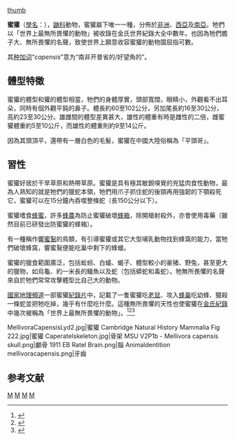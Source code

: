 {{multiple issues|
{{expert|time=2018-09-20T04:09:21+00:00}}
{{inappropriate tone|time=2018-09-20T04:09:21+00:00}}
{{refimprove|time=2018-09-20T04:09:21+00:00}}
}}
{{Speciesbox
| taxon = Mellivora capensis
| status = lc | status_system = IUCN3.1
| status_ref = <ref name=iucn>{{IUCN2008|assessors=Begg, K., Begg, C. & Abramov, A. |year=2008|id=41629|title=Mellivora capensis|downloaded=21 March 2009}} Database entry includes a brief justification of why this species is of least concern</ref>
| image = Honey badger.jpg
| image_caption = 蜜獾
| binomial_authority = ([[Schreber|Schreber]], 1776)
}}
[[file:Mellivora_capensis_distribution.svg|thumb]]

'''蜜獾'''（[[學名|學名]]：''{{lang|la|Mellivora capensis}}''），[[鼬科|鼬科]]動物，蜜獾屬下唯一一種，分佈於[[非洲|非洲]]、[[西亞|西亞]]及[[南亞|南亞]]。牠們以「世界上最無所畏懼的動物」被收錄在金氏世界紀錄大全中數年。也因為牠們膽子大、無所畏懼的名聲，致使世界上願意收容蜜獾的動物園屈指可數。

其[[种加词|种加词]]“''capensis''”意为“南非开普省的/好望角的”。

== 體型特徵 ==

蜜獾的體型和獾的體型相當，牠們的身體厚實，頭部寬闊，眼睛小，外觀看不出耳朵，同時有個外觀平鈍的鼻子。體長約60至102公分，另加尾長約16至30公分，高約23至30公分。雄雌間的體型差異甚大，雄性的體重有時是雌性的二倍，雌蜜獾體重約5至10公斤，而雄性的體重則約9至14公斤。

因為其頭頂平，還帶有一層白色的毛髮，蜜獾在中國大陸俗稱為「平頭哥」。

== 習性 ==
蜜獾好居於干旱草原和熱帶草原。蜜獾是具有極其敏銳嗅覺的兇猛肉食性動物，最為人熟知的就是牠們的獵蛇本領，牠們用爪子抓住蛇的後頸再用強韌的下顎殺死它，蜜獾可以在15分鐘內吞噬整條蛇（長150公分以下）。

蜜獾嗜食[[蜂蜜|蜂蜜]]，許多[[蜂農|蜂農]]為防止蜜獾破壞[[蜂箱|蜂箱]]，除開槍射殺外，亦會使用毒藥（雖然目前已研發出防蜜獾的蜂箱）。

有一種稱作[[響蜜鴷|響蜜鴷]]的鳥類，有引導蜜獾或其它大型哺乳動物找到蜂窩的能力，當牠們破壞蜂窩，響蜜鴷便能吃巢中剩下的蜂蠟。

蜜獾的獵食範圍廣泛，包括蚯蚓、白蟻、蝎子、體型較小的豪猪、野兔，甚至更大的獵物，如烏龜、約一米長的鱷魚以及蛇（包括蟒蛇和毒蛇）。牠無所畏懼的名聲來自於牠們常常攻擊體型比自己大的動物。

[[國家地理頻道|國家地理頻道]]一部蜜獾[[紀錄片|紀錄片]]中，記載了一隻蜜獾吃[[老鼠|老鼠]]、攻入[[蜂巢|蜂巢]]吃幼蜂、獵殺一條蛇並把牠吃掉，幾乎有什麼吃什麼。這種無所畏懼的天性也使蜜獾在[[金氏紀錄|金氏紀錄]]中幾次被稱為「世界上最無所畏懼的動物」。<ref>{{Citation|last=Wallace Hsieh|title=Honey Badger 蜜獾|date=2014-06-29|url=https://www.youtube.com/watch?v=sHnHTSZ8CR0|accessdate=2017-09-13|archive-date=2020-05-18|archive-url=https://web.archive.org/web/20200518211051/https://www.youtube.com/watch?v=sHnHTSZ8CR0|dead-url=no}}</ref><ref>{{Cite web|url=http://www.huffingtonpost.com/jordan-schaul/from-relative-obscurity-t_b_8490770.html|title=From Relative Obscurity to Internet Fame, the Honey Badger Don't Care|accessdate=2017-09-13|date=2015-11-06|last=Schaul|first=Jordan|work=Huffington Post|language=en-US|archive-date=2017-04-15|archive-url=https://web.archive.org/web/20170415022240/http://www.huffingtonpost.com/jordan-schaul/from-relative-obscurity-t_b_8490770.html|dead-url=no}}</ref><ref>{{Cite news|url=http://www.theguardian.com/tv-and-radio/2014/apr/19/honey-badgers-the-trip-coogan-tv-review|title=Natural World: Honey Badgers; The Trip – TV review|last=Wollaston|first=Sam|date=2014-04-19|newspaper=The Guardian|accessdate=2017-09-13|language=en-GB|issn=0261-3077|archive-date=2020-11-11|archive-url=https://web.archive.org/web/20201111203436/http://www.theguardian.com/tv-and-radio/2014/apr/19/honey-badgers-the-trip-coogan-tv-review|dead-url=no}}</ref>
<gallery>
MellivoraCapensisLyd2.jpg|蜜獾
Cambridge Natural History Mammalia Fig 222.jpg|蜜獾
Caperatelskeleton.jpg|骨架
MSU V2P1b - Mellivora capensis skull.png|顱骨
1911 EB Ratel Brain.png|腦
Animaldentition mellivoracapensis.png|牙齒
</gallery>

== 参考文献 ==
{{reflist}}
{{Taxonbar}}
[[Category:IUCN红色名录无危物种|M]]
[[Category:鼬科|M]]
[[Category:西南亞哺乳動物|M]]
[[Category:1776年描述的动物|M]]